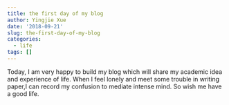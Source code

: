 ```yaml
---
title: the first day of my blog
author: Yingjie Xue
date: '2018-09-21'
slug: the-first-day-of-my-blog
categories:
  - life
tags: []
---
```


Today, I am very happy to build my blog which will share my academic idea and experience of life. When I feel lonely and meet some trouble in writing paper,I can record my confusion to mediate intense mind. So wish me have a good life.    